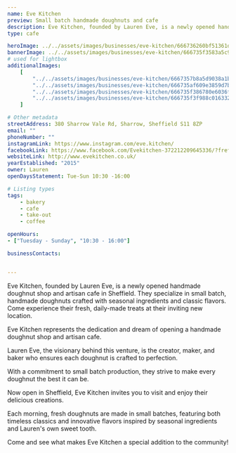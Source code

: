 ```yaml
---
name: Eve Kitchen
preview: Small batch handmade doughnuts and cafe
description: Eve Kitchen, founded by Lauren Eve, is a newly opened handmade doughnut shop and artisan cafe in Sheffield.
type: cafe

heroImage: ../../assets/images/businesses/eve-kitchen/666736260bf51361d01ae730_Screenshot-2024-06-10-at-18.21.29.png
bannerImage: ../../assets/images/businesses/eve-kitchen/666735f3583a5c9282e0d8af_eve-2.jpeg
# used for lightbox
additionalImages:
    [
        "../../assets/images/businesses/eve-kitchen/6667357b8a5d9038a1b8acb7_Screenshot-2024-06-10-at-18.18.07.png",
        "../../assets/images/businesses/eve-kitchen/666735af609e3859d7ba6c00_Screenshot-2024-06-10-at-18.19.25.png",
        "../../assets/images/businesses/eve-kitchen/666735f386780e6036f384f7_eve-1.jpeg",
        "../../assets/images/businesses/eve-kitchen/666735f3f988c016332514dd_eve-3.jpeg",
    ]

# Other metadata
streetAddress: 380 Sharrow Vale Rd, Sharrow, Sheffield S11 8ZP
email: ""
phoneNumber: ""
instagramLink: https://www.instagram.com/eve.kitchen/
facebookLink: https://www.facebook.com/Evekitchen-372212209645336/?fref=ts
websiteLink: http://www.evekitchen.co.uk/
yearEstablished: "2015"
owner: Lauren
openDaysStatement: Tue-Sun 10:30 -16:00

# Listing types
tags:
    - bakery
    - cafe
    - take-out
    - coffee

openHours:
- ["Tuesday - Sunday", "10:30 - 16:00"]

businessContacts:


---
```

Eve Kitchen, founded by Lauren Eve, is a newly opened handmade doughnut shop and artisan cafe in Sheffield. They specialize in small batch, handmade doughnuts crafted with seasonal ingredients and classic flavors. Come experience their fresh, daily-made treats at their inviting new location.

Eve Kitchen represents the dedication and dream of opening a handmade doughnut shop and artisan cafe.

Lauren Eve, the visionary behind this venture, is the creator, maker, and baker who ensures each doughnut is crafted to perfection.

With a commitment to small batch production, they strive to make every doughnut the best it can be.

Now open in Sheffield, Eve Kitchen invites you to visit and enjoy their delicious creations.

Each morning, fresh doughnuts are made in small batches, featuring both timeless classics and innovative flavors inspired by seasonal ingredients and Lauren's own sweet tooth.

Come and see what makes Eve Kitchen a special addition to the community!
